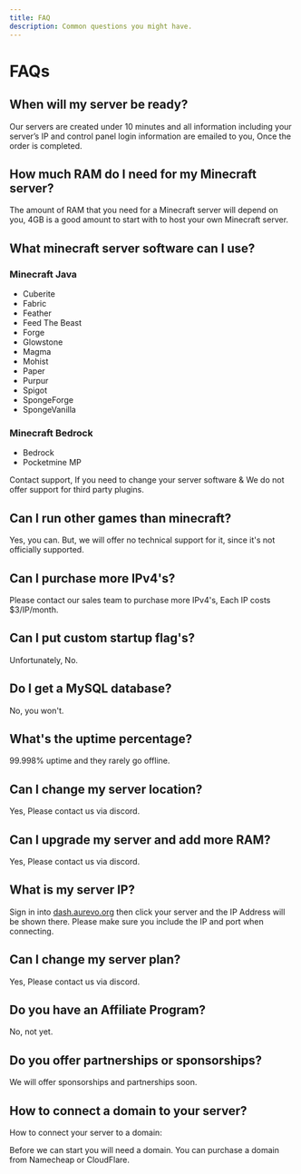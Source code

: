 ```yaml
---
title: FAQ
description: Common questions you might have.
---
```


# FAQs

## When will my server be ready?

Our servers are created under 10 minutes and all information including your server’s IP and control panel login information are emailed to you, Once the order is completed.

## How much RAM do I need for my Minecraft server?

The amount of RAM that you need for a Minecraft server will depend on you, 4GB is a good amount to start with to host your own Minecraft server.

## What minecraft server software can I use?

### Minecraft Java

- Cuberite
- Fabric
- Feather
- Feed The Beast
- Forge
- Glowstone
- Magma
- Mohist
- Paper
- Purpur
- Spigot
- SpongeForge
- SpongeVanilla

### Minecraft Bedrock

- Bedrock
- Pocketmine MP

Contact support, If you need to change your server software & We do not offer support for third party plugins.

## Can I run other games than minecraft?

Yes, you can. But, we will offer no technical support for it, since it's not officially supported.

## Can I purchase more IPv4's?

Please contact our sales team to purchase more IPv4's, Each IP costs $3/IP/month.

## Can I put custom startup flag's?

Unfortunately, No.

## Do I get a MySQL database?

No, you won't.

## What's the uptime percentage?

99.998% uptime and they rarely go offline.

## Can I change my server location?

Yes, Please contact us via discord.

## Can I upgrade my server and add more RAM?

Yes, Please contact us via discord.

## What is my server IP?

Sign in into [dash.aurevo.org](https://dash.aurevo.org/) then click your server and the IP Address will be shown there. Please make sure you include the IP and port when connecting.

## Can I change my server plan?

Yes, Please contact us via discord.

## Do you have an Affiliate Program?

No, not yet.

## Do you offer partnerships or sponsorships?

We will offer sponsorships and partnerships soon.

## How to connect a domain to your server?

How to connect your server to a domain:

Before we can start you will need a domain. You can purchase a domain from Namecheap or CloudFlare.
